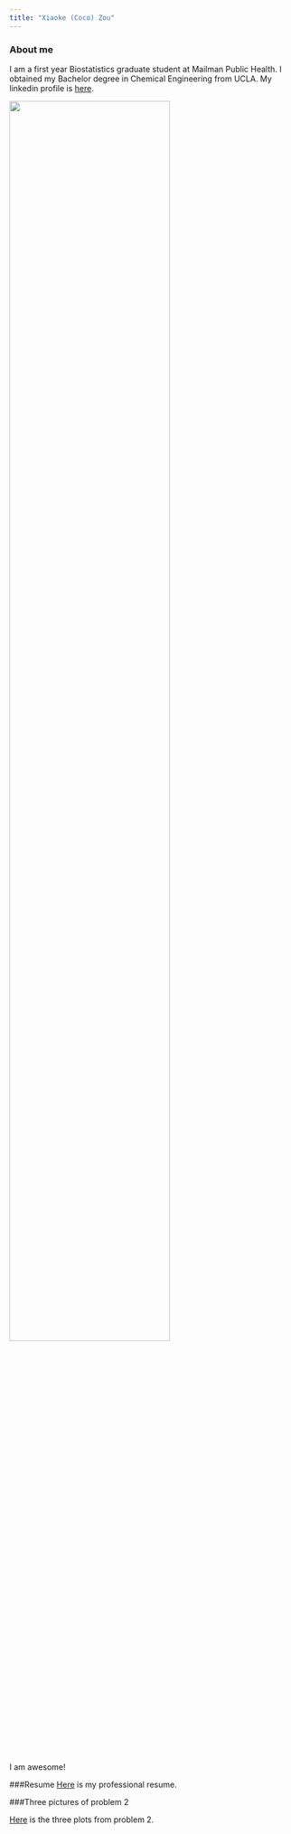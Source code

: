 ```yaml
---
title: "Xiaoke (Coco) Zou"
---
```


### About me

I am a first year Biostatistics graduate student at Mailman Public Health. I obtained my Bachelor degree in Chemical Engineering from UCLA. My linkedin profile is [here](https://www.linkedin.com/in/xiaoke-zou-8920a5b8/). 

<img src="./images/me.png" style="width:75%">

I am awesome!

###Resume
[Here](Resume.html) is my professional resume. 


###Three pictures of problem 2

[Here](threeplots.html) is the three plots from problem 2.

